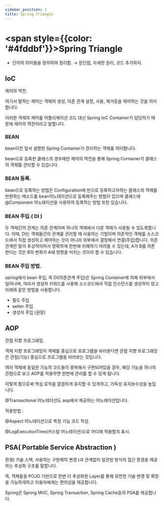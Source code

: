 ```yaml
---
sidebar_position: 1
title: Spring Triangle
---
```


# <span style={{color: '#4fddbf'}}>Spring Triangle</span>

- 단어의 의미들을 정의하여 정리함. → 장단점, 자세한 원리, 코드 추가하자.

## IoC

제어의 역전.

여기서 말하는 제어는 객체의 생성, 의존 관계 설정, 사용, 제거등을 제어하는 것을 의미합니다.

이러한 객체의 제어를 어플리케이션 코드 대신 Spring IoC Container가 담당하기 때문에 제어의 역전이라고 말합니다.

### BEAN

bean이란 앞서 설명한 Spring Container가 관리하는 객체를 의미합니다.

bean으로 등록한 클래스의 경우에만 제어의 역전을 통해 Spring Container가 클래스의 객체를 관리할 수 있습니다.

### BEAN 등록.

bean으로 등록하는 방법은 Configuration에 빈으로 등록하고자하는 클래스의 객체를 반환하는 메소드를 bean어노테이션으로 등록해주는 방법이 있으며 클래스에 @Component 어노테이션을 사용하여  등록하는 방법 또한 있습니다.

### BEAN 주입.( DI )

두 객체간의 관계는 의존 관계이며 하나의 객체에서 다른 객체가 사용될 수 있도록합니다. 이때, DI는 객체들간의 관계를 관리할 때 사용하는 기법이며 의존적인 객체를 소스코드에서 직접 생성하고 제어하는 것이 아니라 외부에서 결정해서 연결(주입)합니다. 의존 관계란 말이 추상적이어서 명확하게 한번에 이해하기 어려울 수 있는데, A가 B를 의존한다는 것은 B의 변화가 A에 영향을 미치는 것이라 할 수 있습니다.

### BEAN 주입 방법.

spring에서 bean 주입, 즉 DI(의존관계 주입)은 Spring Container에 의해 외부에서 일어나며, 따라서 생성자 키워드를 사용해 소스코드에서 직접 인스턴스를 생성하지 않고 아래와 같은 방법을 사용합니다.

- 필드 주입
- setter 주입
- 생성자 주입 (권장)

## AOP

관점 지향 프로그래밍.

객체 지향 프로그래밍이 객체를 중심으로 프로그램을 바라본다면 관점 지향 프로그래밍은 관점(기능) 중심으로 프로그램을 바라보는 것입니다.

여러 객체에 동일한 기능의 코드들이 중복해서 구현되어있을 경우, 해당 기능을 하나의 관점으로 보고 AOP를 적용하면 한번에 관리를 할 수 있게 됩니다.

이렇게 함으로써 핵심 로직을 깔끔하게 유지할 수 있게하고, 가독성 유지보수성을 높입니다.

@Transactional 어노테이션도 aop에서 제공하는 어노테이션입니다.

적용방법 :

@Aspect 어노테이션으로  특정 기능 코드 작성.

@LogExecutionTime(커스텀 어노테이션)으로 어디에 적용할지 표시.

## PSA( Portable Service Abstraction )

환경( 기술 스택, 사용하는 구현체의 변경 )과 관계없이 일관된 방식의 접근 환경을 제공하는 추상화 구조를 말합니다.

즉, 객체들을 POJO 기반으로 한번 더 추상화한 Layer를 통해 유연한 기술 변경 및 확장을 가능하게하고 이용자에게는 편의성을 제공합니다.

Spring은 Spring MVC, Spring Transaction, Spring Cache등의 PSA를 제공합니다.
